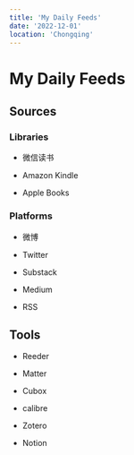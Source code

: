 ```yaml
---
title: 'My Daily Feeds'
date: '2022-12-01'
location: 'Chongqing'
---
```


# My Daily Feeds

## Sources

### Libraries

- 微信读书

- Amazon Kindle

- Apple Books

### Platforms

- 微博

- Twitter

- Substack

- Medium

- RSS

## Tools

- Reeder

- Matter

- Cubox

- calibre

- Zotero

- Notion
